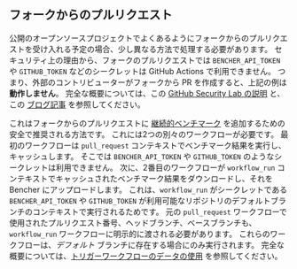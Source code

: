 
## フォークからのプルリクエスト

公開のオープンソースプロジェクトでよくあるようにフォークからのプルリクエストを受け入れる予定の場合、少し異なる方法で処理する必要があります。
セキュリティ上の理由から、フォークのプルリクエストでは `BENCHER_API_TOKEN` や `GITHUB_TOKEN` などのシークレットは GitHub Actions で利用できません。
つまり、外部のコントリビューターがフォークから PR を作成すると、上記の例は **動作しません**。
完全な概要については、この [GitHub Security Lab の説明][github actions pwn requests] と、
この [ブログ記事][nathandavison.com blog] を参照してください。

[github actions pwn requests]: https://securitylab.github.com/research/github-actions-preventing-pwn-requests/
[nathandavison.com blog]: https://nathandavison.com/blog/github-actions-and-the-threat-of-malicious-pull-requests

これはフォークからのプルリクエストに [継続的ベンチマーク][continuous benchmarking] を追加するための安全で推奨される方法です。
これには2つの別々のワークフローが必要です。
最初のワークフローは `pull_request` コンテキストでベンチマーク結果を実行し、キャッシュします。
そこでは `BENCHER_API_TOKEN` や `GITHUB_TOKEN` のようなシークレットは利用できません。
次に、2番目のワークフローが `workflow_run` コンテキストでキャッシュされたベンチマーク結果をダウンロードし、それを Bencher にアップロードします。
これは、`workflow_run` がシークレットである `BENCHER_API_TOKEN` や `GITHUB_TOKEN` が利用可能なリポジトリのデフォルトブランチのコンテキストで実行されるためです。
元の `pull_request` ワークフローで使用されたプルリクエスト番号、ヘッドブランチ、ベースブランチも、`workflow_run` ワークフローに明示的に渡される必要があります。
これらのワークフローは、_デフォルト_ ブランチに存在する場合にのみ実行されます。
完全な概要については、[トリガーワークフローのデータの使用][github actions trigger workflow] を参照してください。

[github actions trigger workflow]: https://docs.github.com/en/actions/using-workflows/

[continuous benchmarking]: /ja/docs/explanation/continuous-benchmarking/

<PullRequestsForkRun />

<PullRequestsForkTrack />

<PullRequestsForkClosed />